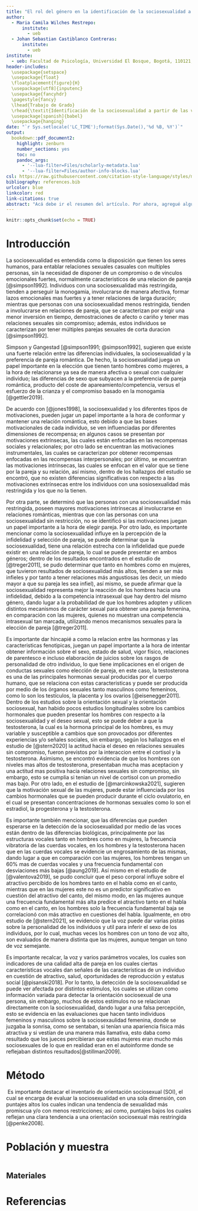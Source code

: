 ```yaml
---
title: "El rol del género en la identificación de la sociosexualidad a partir de las voces"
author:
  - Maria Camila Wilches Restrepo:
      institute:
        - ueb
  - Johan Sebastian Castiblanco Contreras:
      institute:
        - ueb
institute:
  - ueb: Facultad de Psicología, Universidad El Bosque, Bogotá, 110121, Colombia.
header-includes: 
  \usepackage{setspace}
  \usepackage{float} 
  \floatplacement{figure}{H}
  \usepackage[utf8]{inputenc}
  \usepackage{fancyhdr}
  \pagestyle{fancy}
  \lhead{Trabajo de Grado}
  \rhead{\textit{Identificación de la sociosexualidad a partir de las voces}}
  \usepackage[spanish]{babel}
  \usepackage{hanging}
date: "`r Sys.setlocale('LC_TIME');format(Sys.Date(),'%d %B, %Y')`"
output:
  bookdown::pdf_document2:
    highlight: zenburn
    number_sections: yes
    toc: no
    pandoc_args:
      - '--lua-filter=Files/scholarly-metadata.lua'
      - '--lua-filter=Files/author-info-blocks.lua'
csl: https://raw.githubusercontent.com/citation-style-language/styles/master/apa.csl
bibliography: references.bib
urlcolor: blue
linkcolor: red
link-citations: true
abstract: "Acá debe ir el resumen del artículo. Por ahora, agregué algunas referencias de prueba, y configuré el documento para que las referencias sean APA7, esté en español, y los presente como autores en un formato mejor. También hice que todas los links estén en azul, y todas las referencias cruzadas (links a secciones dentro del artpiculo) estén en rojo. Todo lo podemos cambiar."
---
```


```r
knitr::opts_chunk$set(echo = TRUE)
```

# Introducción

La sociosexualidad es entendida como la disposición que tienen los seres humanos, para entablar relaciones sexuales casuales con multiples personas, sin la necesidad de disponer de un compromiso o de vinculos emocionales fuertes, normalmente caracteristicos de una relacion de pareja [@simpson1992]. Individuos con una sociosexualidad más restringida, tienden a perseguir la monogamia, involucrarse de manera afectiva, formar lazos emocionales mas fuertes y a tener relaciones de larga duración; mientras que personas con una sociosexualidad menos restringida, tienden a involucrarse en relaciones de pareja, que se caracterizan por exigir una menor inversión en tiempo, demostraciones de afecto o cariño y tener mas relaciones sexuales sin compromiso; además, estos individuos se caracterizan por tener múltiples parejas sexuales de corta duracion [@simpson1992].

Simpson y Gangestad [@simpson1991; @simpson1992], sugieren que existe una fuerte relación entre las diferencias individuales, la sociosexualidad y la preferencia de pareja romántica. De hecho, la sociosexualidad juega un papel importante en la elección que tienen tanto hombres como mujeres, a la hora de relacionarse ya sea de manera afectiva o sexual con cualquier individuo; las diferencias de sexo que subyacen a la preferencia de pareja romántica, producto del coste de apareamiento/competencia, versus el esfuerzo de la crianza y el compromiso basado en la monogamia [@gettler2019].

De acuerdo con [@jones1998], la sociosexualidad y los diferentes tipos de motivaciones, pueden jugar un papel importante a la hora de conformar y mantener una relación romántica, esto debido a que las bases motivacionales de cada individuo, se ven influenciadas por diferentes dimensiones de recompensa; en algunos casos se presentan por motivaciones extrínsecas, las cuales están enfocadas en las recompensas sociales y relacionales; por otro lado se encuentran las motivaciones instrumentales, las cuales se caracterizan por obtener recompensas enfocadas en las recompensas interpersonales; por último, se encuentran las motivaciones intrínsecas, las cuales se enfocan en el valor que se tiene por la pareja y su relación, así mismo, dentro de los hallazgos del estudio se encontró, que no existen diferencias significativas con respecto a las motivaciones extrínsecas entre los individuos con una sosiosexualidad más restringida y los que no la tienen.

Por otra parte, se determinó que las personas con una sociosexualidad más restringida, poseen mayores motivaciones intrínsecas al involucrarse en relaciones románticas, mientras que con las personas con una sociosexualidad sin restricción, no se identificó si las motivaciones juegan un papel importante a la hora de elegir pareja. Por otro lado, es importante mencionar como la sociosexualidad influye en la percepción de la infidelidad y selección de pareja, se puede determinar que la sociosexualidad, tiene una relación estrecha con la infidelidad que puede existir en una relación de pareja, lo cual se puede presentar en ambos géneros; dentro de los resultados encontrados en el estudio de [@treger2011], se pudo determinar que tanto en hombres como en mujeres, que tuvieron resultados de sociosexualidad más altos, tienden a ser más infieles y por tanto a tener relaciones más angustiosas (es decir, un miedo mayor a que su pareja les sea infiel), así mismo, se puede afirmar que la sociosexualidad representa mejor la reacción de los hombres hacia una infidelidad, debido a la competencia intrasexual que hay dentro del mismo género, dando lugar a la probabilidad de que los hombres adopten y utilicen distintos mecanismos de carácter sexual para obtener una pareja femenina, en comparación con las mujeres, quienes no muestran una competencia intrasexual tan marcada, utilizando menos mecanismos sexuales para la elección de pareja [@treger2011].

Es importante dar hincapié a como la relacion entre las hormonas y las caracteristicas fenotipicas, juegan un papel importante a la hora de intentar obtener información sobre el sexo, estado de salud, vigor físico, relaciones de parentesco e incluso elaboración de juicios sobre los rasgos de personalidad de otro individuo, lo que tiene implicaciones en el origen de conductas sexuales como elección de pareja, en este caso, la testosterona es una de las principales hormonas sexual producidas por el cuerpo humano, que se relaciona con estas caracteristicas y puede ser producida por medio de los órganos sexuales tanto masculinos como femeninos, como lo son los testículos, la placenta y los ovarios [@eisenegger2011]. Dentro de los estudios sobre la orientación sexual y la orientación sociosexual, han habido pocos estudios longitudinales sobre los cambios hormonales que pueden presentar los hombres con respecto a la sociosexualidad y el deseo sexual, esto se puede deber a que la testosterona, la cual es la hormona principal de los hombres, es muy variable y susceptible a cambios que son provocados por diferentes experiencias y/o señales sociales, sin embargo, según los hallazgos en el estudio de [@stern2020] la actitud hacia el deseo en relaciones sexuales sin compromiso, fueron previstos por la interaccion entre el cortisol y la testosterona. Asimismo, se encontró evidencia de que los hombres con niveles mas altos de testosterona, presentaban mucha mas aceptacion y una actitud mas positiva hacia relaciones sexuales sin compromiso, sin embargo, esto se cumplia si tenian un nivel de cortisol con un promedio mas bajo. Por otro lado, en el estudio de [@marcinkowska2021], sugieren que la motivación sexual de las mujeres, puede estar influenciada por los cambios hormonales que se pueden producir durante el ciclo ovulatorio, en el cual se presentan concentraciones de hormonas sexuales como lo son el estradiol, la progesterona y la testosterona.

Es importante también mencionar, que las diferencias que pueden esperarse en la detección de la sociosexualidad por medio de las voces están dentro de las diferencias biológicas, principalmente por las estructuras vocales tanto en hombres como en mujeres, la frecuencia vibratoria de las cuerdas vocales, en los hombres y la testosterona hacen que en las cuerdas vocales se evidencie un engrosamiento de las mismas, dando lugar a que en comparación con las mujeres, los hombres tengan un 60% mas de cuerdas vocales y una frecuencia fundamental con desviaciones más bajas [@aung2019]. Así mismo en el estudio de [@valentova2019], se pudo concluir que el peso corporal influye sobre el atractivo percibido de los hombres tanto en el habla como en el canto, mientras que en las mujeres este no es un predictor significativo en cuestión del atractivo del canto, del mismo modo, en las mujeres aunque una frecuencia fundamental más alta predice el atractivo tanto en el habla como en el canto, en los hombres solo la frecuencia fundamental baja se correlacionó con más atractivo en cuestiones del habla. Igualmente, en otro estudio de [@stern2021], se evidencio que la voz puede dar varias pistas sobre la personalidad de los individuos y util para inferir el sexo de los individuos, por lo cual, muchas veces los hombres con un tono de voz alto, son evaluados de manera distinta que las mujeres, aunque tengan un tono de voz semejante.

Es importante recalcar, la voz y varios parámetros vocales, los cuales son indicadores de una calidad alta de pareja en los cuales ciertas características vocales dan señales de las características de un individuo en cuestión de atractivo, salud, oportunidades de reproducción y estatus social [@pisanski2018]. Por lo tanto, la detección de la sociosexualidad se puede ver afectada por distintos estímulos, los cuales se utilizan como información variada para detectar la orientación sociosexual de una persona, sin embargo, muchos de estos estímulos no se relacionan directamente con la sociosexualidad, dando lugar a una falsa percepción, esto se evidencia en las evaluaciones que hacen tanto individuos femeninos y masculinos sobre la sociosexaulidad femenina, donde se juzgaba la sonrisa, como se sentaban, si tenían una apariencia física más atractiva y si vestían de una manera más llamativa, esto daba como resultado que los jueces percibieran que estas mujeres eran mucho más sociosexuales de lo que en realidad eran en el autoinforme donde se reflejaban distintos resultados[@stillman2009].

# Método

 Es importante destacar el inventario de orientación sociosexual (SOI), el cual se encarga de evaluar la sociosexualidad en una sola dimensión, con puntajes altos los cuales indican una tendencia de sexualidad más promiscua y/o con menos restricciones; así como, puntajes bajos los cuales reflejan una clara tendencia a una orientación sociosexual más restringida [@penke2008].

# Población y muestra

```{}
```

## Materiales

# Referencias
